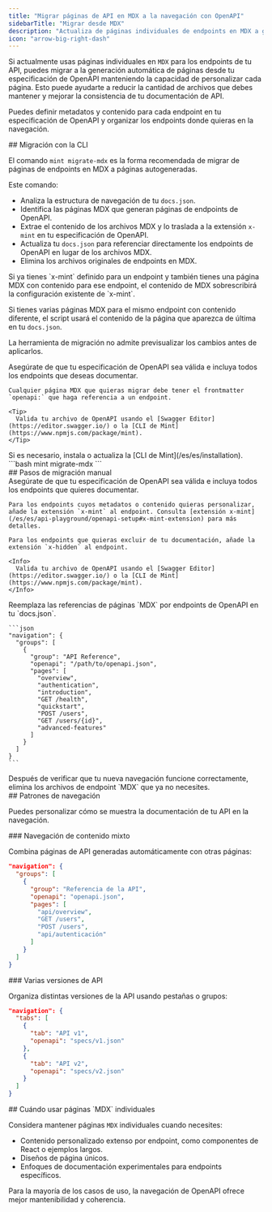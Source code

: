 ```yaml
---
title: "Migrar páginas de API en MDX a la navegación con OpenAPI"
sidebarTitle: "Migrar desde MDX"
description: "Actualiza de páginas individuales de endpoints en MDX a generación automatizada con OpenAPI y navegación flexible"
icon: "arrow-big-right-dash"
---
```


Si actualmente usas páginas individuales en `MDX` para los endpoints de tu API, puedes migrar a la generación automática de páginas desde tu especificación de OpenAPI manteniendo la capacidad de personalizar cada página. Esto puede ayudarte a reducir la cantidad de archivos que debes mantener y mejorar la consistencia de tu documentación de API.

Puedes definir metadatos y contenido para cada endpoint en tu especificación de OpenAPI y organizar los endpoints donde quieras en la navegación.

<div id="cli-migration">
  ## Migración con la CLI
</div>

El comando `mint migrate-mdx` es la forma recomendada de migrar de páginas de endpoints en MDX a páginas autogeneradas.

Este comando:

* Analiza la estructura de navegación de tu `docs.json`.
* Identifica las páginas MDX que generan páginas de endpoints de OpenAPI.
* Extrae el contenido de los archivos MDX y lo traslada a la extensión `x-mint` en tu especificación de OpenAPI.
* Actualiza tu `docs.json` para referenciar directamente los endpoints de OpenAPI en lugar de los archivos MDX.
* Elimina los archivos originales de endpoints en MDX.

<Info>
  Si ya tienes `x-mint` definido para un endpoint y también tienes una página MDX con contenido para ese endpoint, el contenido de MDX sobrescribirá la configuración existente de `x-mint`.

  Si tienes varias páginas MDX para el mismo endpoint con contenido diferente, el script usará el contenido de la página que aparezca de última en tu `docs.json`.

  La herramienta de migración no admite previsualizar los cambios antes de aplicarlos.
</Info>

<Steps>
  <Step title="Prepara tu especificación de OpenAPI.">
    Asegúrate de que tu especificación de OpenAPI sea válida e incluya todos los endpoints que deseas documentar.

    Cualquier página MDX que quieras migrar debe tener el frontmatter `openapi:` que haga referencia a un endpoint.

    <Tip>
      Valida tu archivo de OpenAPI usando el [Swagger Editor](https://editor.swagger.io/) o la [CLI de Mint](https://www.npmjs.com/package/mint).
    </Tip>
  </Step>

  <Step title="Instala la CLI de Mint">
    Si es necesario, instala o actualiza la [CLI de Mint](/es/es/installation).
  </Step>

  <Step title="Ejecuta el comando de migración.">
    ```bash
    mint migrate-mdx
    ```
  </Step>
</Steps>

<div id="manual-migration-steps">
  ## Pasos de migración manual
</div>

<Steps>
  <Step title="Prepara tu especificación de OpenAPI.">
    Asegúrate de que tu especificación de OpenAPI sea válida e incluya todos los endpoints que quieres documentar.

    Para los endpoints cuyos metadatos o contenido quieras personalizar, añade la extensión `x-mint` al endpoint. Consulta [extensión x-mint](/es/es/api-playground/openapi-setup#x-mint-extension) para más detalles.

    Para los endpoints que quieras excluir de tu documentación, añade la extensión `x-hidden` al endpoint.

    <Info>
      Valida tu archivo de OpenAPI usando el [Swagger Editor](https://editor.swagger.io/) o la [CLI de Mint](https://www.npmjs.com/package/mint).
    </Info>
  </Step>

  <Step title="Actualiza tu estructura de navegación.">
    Reemplaza las referencias de páginas `MDX` por endpoints de OpenAPI en tu `docs.json`.

    ```json
    "navigation": {
      "groups": [
        {
          "group": "API Reference",
          "openapi": "/path/to/openapi.json",
          "pages": [
            "overview",
            "authentication",
            "introduction",
            "GET /health",
            "quickstart", 
            "POST /users",
            "GET /users/{id}",
            "advanced-features"
          ]
        }
      ]
    }
    ```
  </Step>

  <Step title="Elimina los archivos MDX antiguos.">
    Después de verificar que tu nueva navegación funcione correctamente, elimina los archivos de endpoint `MDX` que ya no necesites.
  </Step>
</Steps>

<div id="navigation-patterns">
  ## Patrones de navegación
</div>

Puedes personalizar cómo se muestra la documentación de tu API en la navegación.

<div id="mixed-content-navigation">
  ### Navegación de contenido mixto
</div>

Combina páginas de API generadas automáticamente con otras páginas:

```json
"navigation": {
  "groups": [
    {
      "group": "Referencia de la API",
      "openapi": "openapi.json",
      "pages": [
        "api/overview",
        "GET /users",
        "POST /users", 
        "api/autenticación"
      ]
    }
  ]
}
```

<div id="multiple-api-versions">
  ### Varias versiones de API
</div>

Organiza distintas versiones de la API usando pestañas o grupos:

```json
"navigation": {
  "tabs": [
    {
      "tab": "API v1",
      "openapi": "specs/v1.json"
    },
    {
      "tab": "API v2", 
      "openapi": "specs/v2.json"
    }
  ]
}
```

<div id="when-to-use-individual-mdx-pages">
  ## Cuándo usar páginas `MDX` individuales
</div>

Considera mantener páginas `MDX` individuales cuando necesites:

* Contenido personalizado extenso por endpoint, como componentes de React o ejemplos largos.
* Diseños de página únicos.
* Enfoques de documentación experimentales para endpoints específicos.

Para la mayoría de los casos de uso, la navegación de OpenAPI ofrece mejor mantenibilidad y coherencia.